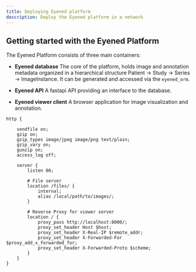 ```yaml
---
title: Deploying Eyened platform
description: Deploy the Eyened platform in a network
---
```


## Getting started with the Eyened Platform

The Eyened Platform consists of three main containers:

- **Eyened database** The core of the platform, holds image and annotation metadata organized in a hierarchical structure Patient -> Study -> Series -> ImageInstance. It can be generated and accessed via the `eyened_orm`.

- **Eyened API** A fastapi API providing an interface to the database.

- **Eyened viewer client** A browser application for image visualization and annotation.

```
http {

    sendfile on;
    gzip on;
    gzip_types image/jpeg image/png text/plain;
    gzip_vary on;
    gunzip on;
    access_log off;
    
    server {
        listen 80;

        # File server
        location /files/ {
            internal;
            alias /local/path/to/images/;
        }

        # Reverse Proxy for viewer server
        location / {
            proxy_pass http://localhost:8000/;
            proxy_set_header Host $host;
            proxy_set_header X-Real-IP $remote_addr;
            proxy_set_header X-Forwarded-For $proxy_add_x_forwarded_for;
            proxy_set_header X-Forwarded-Proto $scheme;
        }
    }
}
```
